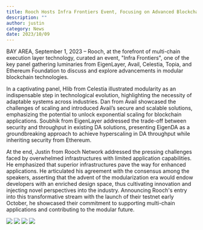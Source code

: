 ```yaml
---
title: Rooch Hosts Infra Frontiers Event, Focusing on Advanced Blockchain Technologies
description: ""
author: justin
category: News
date: 2023/10/09
---
```



<PostHeader />

BAY AREA, September 1, 2023 – Rooch, at the forefront of multi-chain execution layer technology, curated an event, "Infra Frontiers", one of the key panel gathering luminaries from EigenLayer, Avail, Celestia, Topia, and Ethereum Foundation to discuss and explore advancements in modular blockchain technologies.

In a captivating panel, Hlib from Celestia illustrated modularity as an indispensable step in technological evolution, highlighting the necessity of adaptable systems across industries. Dan from Avail showcased the challenges of scaling and introduced Avail’s secure and scalable solutions, emphasizing the potential to unlock exponential scaling for blockchain applications. Soubhik from EigenLayer addressed the trade-off between security and throughput in existing DA solutions, presenting EigenDA as a groundbreaking approach to achieve hyperscaling in DA throughput while inheriting security from Ethereum.

At the end, Justin from Rooch Network addressed the pressing challenges faced by overwhelmed infrastructures with limited application capabilities. He emphasized that superior infrastructures pave the way for enhanced applications. He articulated his agreement with the consensus among the speakers, asserting that the advent of the modularization era would endow developers with an enriched design space, thus cultivating innovation and injecting novel perspectives into the industry. Announcing Rooch's entry into this transformative stream with the launch of their testnet early October, he showcased their commitment to supporting multi-chain applications and contributing to the modular future.

![](/blog/rooch-event/rooch-event1.jpeg)
![](/blog/rooch-event/rooch-event2.jpeg)
![](/blog/rooch-event/rooch-event3.jpeg)
![](/blog/rooch-event/rooch-event4.jpeg)
